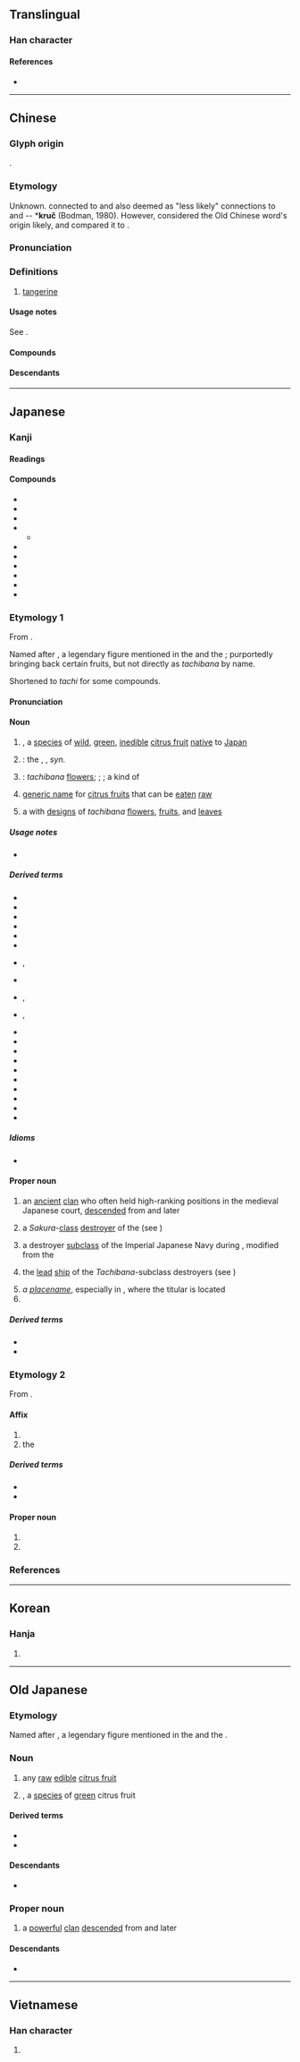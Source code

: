 {{also|桔}}
{{character info/new}}
==Translingual==

===Han character===
{{Han char|rn=75|rad=木|as=12|sn=16|four=47927|canj=DNHB|ids=⿰木矞}}

====References====
* {{Han ref|kx=0553.270|dkj=15551|dj=0942.100|hdz=21297.080|uh=6A58|ud=27224|bh=BEEF|bd=48879}}

----

==Chinese==
{{zh-forms|alt=桔}}

===Glyph origin===
{{Han etym}}
{{Han compound|木|矞|c1=s|c2=p|ls=psc}}.

===Etymology===
Unknown. {{zh-ref|Schuessler (2007)}} connected {{och-l|橘|tr=kwit}} to {{cog|km|tr=kwic|t=[[tangerine]]}} and also deemed as "less likely" connections to {{m|km|ក្រូច||[[citrus]]}} and {{w|Bahnaric_languages#North_Bahnaric|Proto}}-{{w|Hre language|Hre}}-{{w|Sedang_language|Sedang}} *'''kruč''' (Bodman, 1980). However, {{zh-ref|Alves (2018)}} considered the Old Chinese word's {{w|Proto-Austroasiatic language|Austroasiatic}} origin likely, and compared it to {{cog|mkh-pro|*kruuc|*kruuc ~ kruəc}}.

===Pronunciation===
{{zh-pron
|m=jú
|m-s=
|c=gwat1
|c-t=
|g=
|h=pfs=kit
|j=
|mb=
|md=
|mn=qz,tw,xm:kiat/zz:kit
|mn_note=kiat/kit - vernacular (俗), 桔 is used in Taiwan
|mn-t=
|w=
|x=
|mc=y
|oc=y
|ma=
|cat=n
}}

===Definitions===
{{zh-hanzi}}

# [[tangerine]]

====Usage notes====
See {{zh-l|*桔}}.

====Compounds====
{{zh-der|橘柑|橘紅|橘黃|橘絡|橘子|千頭橘奴|南橘北枳|懷橘|柑橘|橘井|橘化為枳|橘奴|橘河|橘皮|橘酒|橘頌|橘餅|福橘|蜜橘|越橘|金橘}}

====Descendants====
{{CJKV||きつ}}

----

==Japanese==

===Kanji===
{{ja-kanji|grade=|rs=木12}}

====Readings====
{{ja-readings
|goon=きち
|kanon=きつ
|kun=たちばな-
}}

====Compounds====
{{der-top|Compounds}}
* {{ja-r|橘%皮|き%がわ|pos=[[peel]] of the ''tachibana'' fruit}}
* {{ja-r|橘中|きっちゅう}}
* {{ja-r|温州%橘|^うんしゅう%きつ|pos=''[[Citrus unshiu]]''}}
* {{ja-r|柑%橘|かんき%つ}}
** {{ja-r|柑橘%類|かんきつ%-るい|pos=[[citrus fruit]]s [[as a whole]]}}
* {{ja-r|月%橘|ゲッ%キツ|orange jessamine|pos=''[[Murraya paniculata]]''}}
* {{ja-r|香%橘|こう%きつ}}
* {{ja-r|四季%橘|シキ%キツ|[[calamondin]]|pos={{taxlink|Citrus × microcarpa|species|ver=180209}}}}
* {{ja-r|臭%橘|しゅう%きつ|pos={{vern|trifoliate orange}}}}
* {{ja-r|盧%橘|ろ%きつ}}
* {{ja-r|金橘|キンカン}}
{{der-bottom}}

===Etymology 1===
{{wp|lang=ja|タチバナ}}
{{wp|Citrus tachibana}}
{{ja-kanjitab|yomi=k|たちばな}}
From {{inh|ja|ojp|sort=たちはな|-}}.

Named after {{m|ja|田道間守|tr={{w|Tajimamori}}}}, a legendary figure mentioned in the ''{{w|Kojiki}}'' and the ''{{w|Nihon Shoki}}''; purportedly bringing back certain fruits, but not directly as ''tachibana'' by name.

Shortened to ''tachi'' for some compounds.

====Pronunciation====
{{ja-pron|y=k|たちばな|acc=2|acc_ref=DJR}}

====Noun====
{{ja-noun|たちばな|タチバナ}}

# {{taxlink|Citrus tachibana|species|ver=190215}}, a [[species]] of [[wild]], [[green]], [[inedible]] [[citrus fruit]] [[native]] to [[Japan]]
#: {{synonyms|ja|大和橘|tr=Yamato tachibana}}
#: {{hypernyms|ja|蜜柑|tr=mikan}}
# {{synonym of|ja|唐橘|tr=kara-tachibana}}: the {{vern|trifoliate orange}}, {{taxlink|Citrus trifoliata|species|ver=190215}}, ''syn.'' {{taxlink|Poncirus trifoliata|species}} 
# {{synonym of|ja|花橘|tr=hanatachibana}}: ''tachibana'' [[flower]]s; {{taxlink|Ardesia crenata|species|ver=190215}}; {{taxlink|Ardesia japonica|species|ver=190215}}; a kind of {{m|ja|襲の色目|tr=kasane no irome||[[color]] [[combination]] by [[layer#Verb|layering]] of [[garment]]s}}
# {{lb|ja|sort=たちはな|archaic}} [[generic name]] for [[citrus fruit]]s that can be [[eat]]en [[raw]]
# a {{m|ja|家紋|tr=kamon||[[family]] [[crest]]}} with [[design]]s of ''tachibana'' [[flower]]s, [[fruit]]s, and [[leaf|leaves]]

=====Usage notes=====
* {{U:ja:biology|タチバナ}}

=====Derived terms=====
{{der-top3}}
* {{ja-r|橘 を|たちばな を|pos=pillow word}}
* {{ja-r|橘 神道|^たちばな ^しんとう}}
* {{ja-r|橘%寺|^たちばな%-でら}}
* {{ja-r|橘%鳥|たちばな%どり|lesser cuckoo}}
* {{ja-r|橘%擬|タチバナ%モドキ|pos={{taxlink|Pyracantha angustifolia|species|ver=190215}}}}
* {{ja-r|橘%屋|^たちばな%-や}}
* {{ja-r|橘%焼|たちばな%-やき|rom=-}}, {{ja-r|橘%焼き|たちばな%-やき}}
* {{ja-r|橘%湾|^たちばな%-わん}}
* {{ja-r|右近 の 橘|^うこん の ^たちばな}}, {{ja-r|御%階 の 橘|^み%はし の ^たちばな}}
* {{ja-r|弟橘%媛|^おとたちばな%-ひめ}}, {{ja-r|橘%媛|^たちばな%-ひめ}}
* {{ja-r|枸橘|カラタチ|{{w|trifoliate orange}}|pos={{taxlink|Citrus trifoliata|species|ver=190215}}}}
* {{ja-r|唐%橘|カラ%-タチバナ}}
* {{ja-r|草%橘|クサ%-タチバナ}}
* {{ja-r|御%前 橘|^ゴ%ゼン タチバナ}}
* {{ja-r|酢%橘|ス%ダチ|[[sudachi]]|pos={{taxlink|Citrus sudachi|species|ver=190215}}}}
* {{ja-r|大明%橘|^タイミン%-タチバナ|{{taxlink|Myrsine neriifolia|species|ver=190215}}}}
* {{ja-r|花%橘|はな%たちばな}}
* {{ja-r|姫%橘|ひめ%-たちばな}}
* {{ja-r|山%橘|やま%-たちばな}}
* {{ja-r|大和 橘|^やまと たちばな}}
{{der-bottom}}

=====Idioms=====
* {{ja-r|江南 の 橘 江%北 の 枳 と なる|^こうなん の たちばな ^こう%ほく の からたち と なる}}

====Proper noun====
{{wp|lang=ja|橘氏}}
{{wp|Tachibana clan (kuge)}}
{{ja-pos|proper|たちばな}}

# {{short for|ja|橘氏|tr=Tachibana-uji|dot=:}} an [[ancient]] [[clan]] who often held high-ranking positions in the medieval Japanese court, [[descend]]ed from {{w|Agata no Inukai no Michiyo}} and later {{w|Tachibana no Moroe}}
# {{lb|ja|sort=たちはな|historical}} a ''Sakura''-[[class]] [[destroyer]] of the {{w|Imperial Japanese Navy}} (see {{pedialite|Japanese destroyer Tachibana (1912)}})
#: {{hyper|ja|桜|tr=Sakura}}
# {{lb|ja|historical}} a destroyer [[subclass]] of the Imperial Japanese Navy during {{w|World War II}}, modified from the ''{{ll|ja|松|Matsu}}''{{w|Matsu-class destroyer|-class destroyers}}
# {{lb|ja|historical}} the [[lead]] [[ship]] of the ''Tachibana''-subclass destroyers (see {{pedialite|Japanese destroyer Tachibana (1944)}})
# ''a [[placename]]'', especially in {{w|Takaichi District, Nara|Takaichi District}}, {{w|Nara Prefecture}} where the titular {{m|ja|菩提寺|tr={{w|bodaiji}}}} is located
# {{surname|ja|sort=たちはな|A=a|nodot=1}}

=====Derived terms=====
* {{ja-r|橘 神道|^たちばな ^しんとう}}
* {{ja-r|橘%寺|^たちばな%-でら}}

===Etymology 2===
{{ja-kanjitab|yomi=kanon|きつ}}

From {{der|ja|ltc|sort=きつ|-}} {{ltc-l|橘}}.

====Affix====
{{ja-pos|affix|きつ}}

# {{taxlink|Citrus tachibana|species|ver=190215}}
# the {{w|Tachibana clan (kuge)|Tachibana clan}}

=====Derived terms=====
* {{ja-r|橘家 神道|^きっけ ^しんとう}}
* {{ja-r|源平藤橘|^げんぺいとうきつ|pos=the four major clans in the {{w|Nara period}}: [[Minamoto]], [[Taira]], [[Fujiwara]] and [[Tachibana]]}}

====Proper noun====
{{ja-pos|proper|きつ}}

# {{given name|ja|female|A=a|sort=きつ}}
# {{surname|ja|A=a|sort=きつ}}

===References===
<references/>

{{top|ja|Citrus subfamily plants|Japan|sort=たちはな}}

----

==Korean==

===Hanja===
{{ko-hanja|hangeul=귤|eumhun=|rv=gyul|mr=kyul|y=kyul}}

# {{rfdef|ko|sort=木12}}

----

==Old Japanese==

===Etymology===
Named after {{m|ojp|田道間守|tr={{w|Tajimamori|Tadimamo<sub>1</sub>ri}}}}, a legendary figure mentioned in the ''{{w|Kojiki}}'' and the ''{{w|Nihon Shoki}}''.

===Noun===
{{head|ojp|noun|tr=tatibana|kana|たちばな|sort=たちばな}}

# any [[raw]] [[edible]] [[citrus fruit]]
# {{taxlink|Citrus tachibana|species|ver=190215}}, a [[species]] of [[green]] citrus fruit

====Derived terms====
* {{m|ojp|橘を|tr=tatibana wo|pos=[[pillow word]]}}
* {{m|ja|弟橘媛|tr=Oto<sub>2</sub>tatibana-pi<sub>1</sub>me<sub>1</sub>}}

====Descendants====
* {{desc|ja|橘|tr=tachibana}}

===Proper noun===
{{head|ojp|proper noun|tr=Tatibana|kana|たちばな|sort=たちばな}}

# a [[powerful]] [[clan]] [[descend]]ed from {{w|Agata no Inukai no Michiyo}} and later {{w|Tachibana no Moroe}}

====Descendants====
* {{desc|ja|橘|tr=Tachibana}}

----

==Vietnamese==

===Han character===
{{vi-hantu|[[quất]], [[quít]], [[quầng]], [[quắt]]|rs=木12}}

# {{rfdef|vi|sort=木12}}